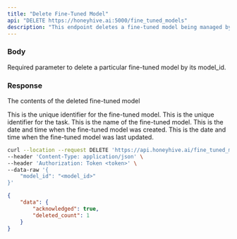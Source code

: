 ```yaml
---
title: "Delete Fine-Tuned Model"
api: "DELETE https://honeyhive.ai:5000/fine_tuned_models"
description: "This endpoint deletes a fine-tuned model being managed by the user."
---
```


### Body

<ParamField body="model_id" type="string">
  Required parameter to delete a particular fine-tuned model by its model_id.
</ParamField>

### Response

<ResponseField name="data" type="object">

The contents of the deleted fine-tuned model

<Expandable title="Toggle object">

<ResponseField name="model_id" type="string">
  This is the unique identifier for the fine-tuned model.
</ResponseField>

<ResponseField name="task_id" type="string">
  This is the unique identifier for the task.
</ResponseField>

<ResponseField name="name" type="string">
  This is the name of the fine-tuned model.
</ResponseField>

<ResponseField name="created_at" type="string">
  This is the date and time when the fine-tuned model was created.
</ResponseField>

<ResponseField name="updated_at" type="string">
  This is the date and time when the fine-tuned model was last updated.
</ResponseField>

</Expandable>

</ResponseField>

<RequestExample>

```bash Example Request
curl --location --request DELETE 'https://api.honeyhive.ai/fine_tuned_models' \
--header 'Content-Type: application/json' \
--header 'Authorization: Token <token>' \
--data-raw '{
    "model_id": "<model_id>"
}'
```

</RequestExample>

<ResponseExample>

```json Response
{
    "data": {
        "acknowledged": true,
        "deleted_count": 1
    }
}

```

</ResponseExample>